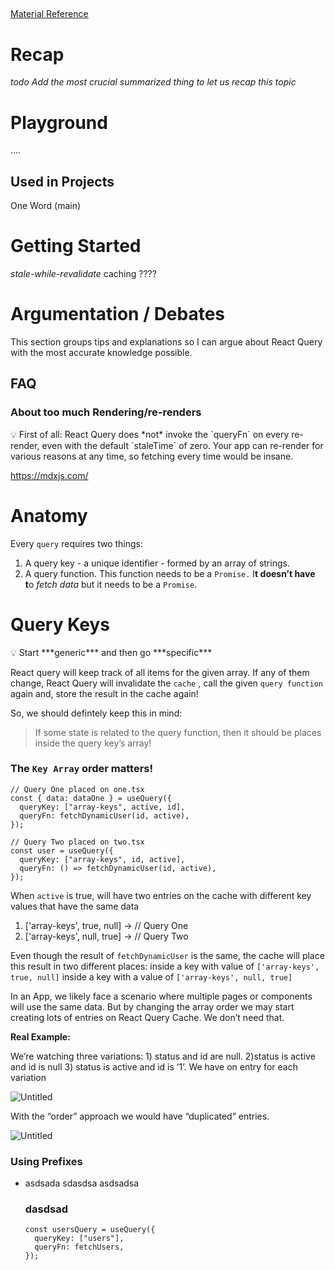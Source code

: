 ##

[Material Reference](https://www.notion.so/86f2148babd54eaf81ebd056524ec167?pvs=21)

# Recap

_todo Add the most crucial summarized thing to let us recap this topic_

# Playground

….

## Used in Projects

One Word (main)

# Getting Started

*stale-while-revalidate* caching ????

# Argumentation / Debates

This section groups tips and explanations so I can argue about React Query with the most accurate knowledge possible.

## FAQ

### About too much Rendering/re-renders

<aside>
💡 First of all: React Query does *not* invoke the `queryFn` on every re-render, even with the default `staleTime` of zero. Your app can re-render for various reasons at any time, so fetching every time would be insane.

</aside>

https://mdxjs.com/

# Anatomy

Every `query` requires two things:

1. A query key - a unique identifier - formed by an array of strings.
2. A query function. This function needs to be a `Promise.` I**t doesn’t have t**o _fetch data_ but it needs to be a `Promise`.

# Query Keys

<aside>
💡 Start ***generic*** and then go ***specific***

</aside>

React query will keep track of all items for the given array. If any of them change, React Query will invalidate the `cache` , call the given `query function` again and, store the result in the cache again!

So, we should defintely keep this in mind:

> If some state is related to the query function, then it should be places inside the query key’s array!

### The `Key Array` order matters!

```tsx
// Query One placed on one.tsx
const { data: dataOne } = useQuery({
  queryKey: ["array-keys", active, id],
  queryFn: fetchDynamicUser(id, active),
});

// Query Two placed on two.tsx
const user = useQuery({
  queryKey: ["array-keys", id, active],
  queryFn: () => fetchDynamicUser(id, active),
});
```

When `active` is true, will have two entries on the cache with different key values that have the same data

1.  ['array-keys', true, null] → // Query One
2.  ['array-keys', null, true] → // Query Two

Even though the result of `fetchDynamicUser` is the same, the cache will place this result in two different places: inside a key with value of `['array-keys', true, null]` inside a key with a value of `['array-keys', null, true]`

In an App, we likely face a scenario where multiple pages or components will use the same data. But by changing the array order we may start creating lots of entries on React Query Cache. We don’t need that.

**Real Example:**

We’re watching three variations: 1) status and id are null. 2)status is active and id is null 3) status is active and id is ‘1’. We have on entry for each variation

![Untitled](/react-context-01.png)

With the “order” approach we would have “duplicated” entries.

![Untitled](https://prod-files-secure.s3.us-west-2.amazonaws.com/9dde9cc9-5274-419b-a33c-db14c24cce68/5c12c266-7a7c-463a-8ec4-5c527ac02385/Untitled.png)

### Using Prefixes

- asdsada
  sdasdsa
  asdsadsa
  ### dasdsad
  ```tsx
  const usersQuery = useQuery({
    queryKey: ["users"],
    queryFn: fetchUsers,
  });
  ```
